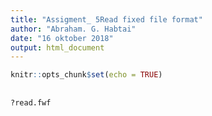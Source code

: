```yaml
---
title: "Assigment_ 5Read fixed file format"
author: "Abraham. G. Habtai"
date: "16 oktober 2018"
output: html_document
---
```


```r
knitr::opts_chunk$set(echo = TRUE)
```

## 
```r
?read.fwf

```

